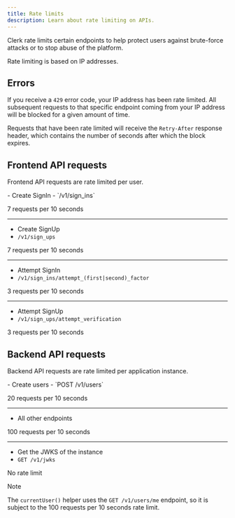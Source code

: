 ```yaml
---
title: Rate limits
description: Learn about rate limiting on APIs.
---
```


Clerk rate limits certain endpoints to help protect users against brute-force attacks or to stop abuse of the platform.

Rate limiting is based on IP addresses.

## Errors

If you receive a `429` error code, your IP address has been rate limited. All subsequent requests to that specific endpoint coming from your IP address will be blocked for a given amount of time.

Requests that have been rate limited will receive the `Retry-After` response header, which contains the number of seconds after which the block expires.

## Frontend API requests

Frontend API requests are rate limited per user.

<Properties>
  - Create SignIn
  - `/v1/sign_ins`

  7 requests per 10 seconds

  ---

  - Create SignUp
  - `/v1/sign_ups`

  7 requests per 10 seconds

  ---

  - Attempt SignIn
  - `/v1/sign_ins/attempt_(first|second)_factor`

  3 requests per 10 seconds

  ---

  - Attempt SignUp
  - `/v1/sign_ups/attempt_verification`

  3 requests per 10 seconds
</Properties>

## Backend API requests

Backend API requests are rate limited per application instance.

<Properties>
  - Create users
  - `POST /v1/users`

  20 requests per 10 seconds

  ---

  - All other endpoints

  100 requests per 10 seconds

  ---

  - Get the JWKS of the instance
  - `GET /v1/jwks`

  No rate limit
</Properties>

> [!NOTE]
> The `currentUser()` helper uses the `GET /v1/users/me` endpoint, so it is subject to the 100 requests per 10 seconds rate limit.
